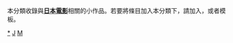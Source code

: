 {{hiddencat}}
本分類收錄與'''[[日本電影|日本電影]]'''相關的小作品。若要將條目加入本分類下，請加入'''{{tl|Japanese film-stub}}'''，或者'''{{tl|日本電影小作品}}'''模板。

[[Category:日本電影|*]]
[[Category:電影小作品|J]]
[[Category:日本小作品|M]]